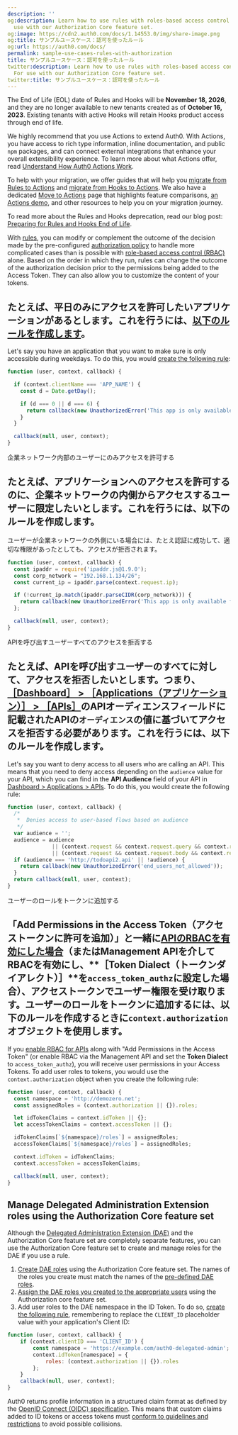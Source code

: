 ```yaml
---
description: ''
og:description: Learn how to use rules with roles-based access control (RBAC). For
  use with our Authorization Core feature set.
og:image: https://cdn2.auth0.com/docs/1.14553.0/img/share-image.png
og:title: サンプルユースケース：認可を使ったルール
og:url: https://auth0.com/docs/
permalink: sample-use-cases-rules-with-authorization
title: サンプルユースケース：認可を使ったルール
twitter:description: Learn how to use rules with roles-based access control (RBAC).
  For use with our Authorization Core feature set.
twitter:title: サンプルユースケース：認可を使ったルール
---
```


<Warning>

The End of Life (EOL) date of Rules and Hooks will be **November 18, 2026**, and they are no longer available to new tenants created as of **October 16, 2023**. Existing tenants with active Hooks will retain Hooks product access through end of life.

We highly recommend that you use Actions to extend Auth0. With Actions, you have access to rich type information, inline documentation, and public `npm` packages, and can connect external integrations that enhance your overall extensibility experience. To learn more about what Actions offer, read [Understand How Auth0 Actions Work](/docs/customize/actions/actions-overview).

To help with your migration, we offer guides that will help you [migrate from Rules to Actions](/docs/customize/actions/migrate/migrate-from-rules-to-actions) and [migrate from Hooks to Actions](/docs/customize/actions/migrate/migrate-from-hooks-to-actions). We also have a dedicated [Move to Actions](https://auth0.com/extensibility/movetoactions) page that highlights feature comparisons, [an Actions demo](https://www.youtube.com/watch?v=UesFSY1klrI), and other resources to help you on your migration journey.

To read more about the Rules and Hooks deprecation, read our blog post: [Preparing for Rules and Hooks End of Life](https://auth0.com/blog/preparing-for-rules-and-hooks-end-of-life/).

</Warning>

With [rules](/docs/customize/rules), you can modify or complement the outcome of the decision made by the pre-configured [authorization policy](/docs/manage-users/access-control/authorization-policies) to handle more complicated cases than is possible with [role-based access control (RBAC)](/docs/manage-users/access-control/rbac) alone. Based on the order in which they run, rules can change the outcome of the authorization decision prior to the permissions being added to the <Tooltip tip="Access Token: Authorization credential, in the form of an opaque string or JWT, used to access an API." cta="View Glossary" href="/docs/glossary?term=Access+Token">Access Token</Tooltip>. They can also allow you to customize the content of your tokens.

## たとえば、平日のみにアクセスを許可したいアプリケーションがあるとします。これを行うには、[以下のルールを作成します](/rules/create-rules)。

Let's say you have an application that you want to make sure is only accessible during weekdays. To do this, you would [create the following rule](/docs/customize/rules/create-rules):

```js lines
function (user, context, callback) {

  if (context.clientName === 'APP_NAME') {
    const d = Date.getDay();

    if (d === 0 || d === 6) {
      return callback(new UnauthorizedError('This app is only available during the week.'));
    }
  }

  callback(null, user, context);
}
```

企業ネットワーク内部のユーザーにのみアクセスを許可する

## たとえば、アプリケーションへのアクセスを許可するのに、企業ネットワークの内側からアクセスするユーザーに限定したいとします。これを行うには、以下のルールを作成します。

ユーザーが企業ネットワークの外側にいる場合には、たとえ認証に成功して、適切な権限があったとしても、アクセスが拒否されます。

```js lines
function (user, context, callback) {
  const ipaddr = require('ipaddr.js@1.9.0');
  const corp_network = "192.168.1.134/26";
  const current_ip = ipaddr.parse(context.request.ip);

  if (!current_ip.match(ipaddr.parseCIDR(corp_network))) {
    return callback(new UnauthorizedError('This app is only available from inside the corporate network.'));
  };

  callback(null, user, context);
}
```

APIを呼び出すユーザーすべてのアクセスを拒否する

## たとえば、APIを呼び出すユーザーのすべてに対して、アクセスを拒否したいとします。つまり、[［Dashboard］ > ［Applications（アプリケーション）］ > ［APIs］](%24%7Bmanage_url%7D/#/apis)の**APIオーディエンス**フィールドに記載されたAPIの`オーディエンス`の値に基づいてアクセスを拒否する必要があります。これを行うには、以下のルールを作成します。

Let's say you want to deny access to all users who are calling an API. This means that you need to deny access depending on the `audience` value for your API, which you can find in the **API <Tooltip tip="Audience: Unique identifier of the audience for an issued token. Named aud in a token, its value contains the ID of either an application (Client ID) for an ID Token or an API (API Identifier) for an Access Token." cta="View Glossary" href="/docs/glossary?term=Audience">Audience</Tooltip>** field of your API in [Dashboard > Applications > APIs](https://manage.auth0.com/#/apis). To do this, you would create the following rule:

```js lines
function (user, context, callback) {
  /*
   *  Denies access to user-based flows based on audience
   */
  var audience = '';
  audience = audience
              || (context.request && context.request.query && context.request.query.audience)
              || (context.request && context.request.body && context.request.body.audience);
  if (audience === 'http://todoapi2.api' || !audience) {
    return callback(new UnauthorizedError('end_users_not_allowed'));
  }
  return callback(null, user, context);
}
```

ユーザーのロールをトークンに追加する

## 「Add Permissions in the Access Token（アクセストークンに許可を追加）」と一緒に[APIのRBACを有効にした場合](/apis/enable-role-based-access-control-for-apis)（またはManagement APIを介してRBACを有効にし、**［Token Dialect（トークンダイアレクト）］**を`access_token_authz`に設定した場合）、アクセストークンでユーザー権限を受け取ります。ユーザーのロールをトークンに追加するには、以下のルールを作成するときに`context.authorization`オブジェクトを使用します。

If you [enable RBAC for APIs](/docs/get-started/apis/enable-role-based-access-control-for-apis) along with "Add Permissions in the Access Token" (or enable RBAC via the <Tooltip tip="Management API: A product to allow customers to perform administrative tasks." cta="View Glossary" href="/docs/glossary?term=Management+API">Management API</Tooltip> and set the **Token Dialect** to `access_token_authz`), you will receive user permissions in your Access Tokens. To add user roles to tokens, you would use the `context.authorization` object when you create the following rule:

```js lines
function (user, context, callback) {
  const namespace = 'http://demozero.net';
  const assignedRoles = (context.authorization || {}).roles;

  let idTokenClaims = context.idToken || {};
  let accessTokenClaims = context.accessToken || {};

  idTokenClaims[`${namespace}/roles`] = assignedRoles;
  accessTokenClaims[`${namespace}/roles`] = assignedRoles;

  context.idToken = idTokenClaims;
  context.accessToken = accessTokenClaims;

  callback(null, user, context);
}
```

## Manage Delegated Administration Extension roles using the Authorization Core feature set

Although the [Delegated Administration Extension (DAE)](/docs/customize/extensions/delegated-administration-extension) and the Authorization Core feature set are completely separate features, you can use the Authorization Core feature set to create and manage roles for the DAE if you use a rule.

1. [Create DAE roles](/docs/manage-users/access-control/configure-core-rbac/roles/create-roles) using the Authorization Core feature set. The names of the roles you create must match the names of the [pre-defined DAE roles](/docs/customize/extensions/delegated-administration-extension#assign-roles-to-users).
2. [Assign the DAE roles you created to the appropriate users](/docs/manage-users/access-control/configure-core-rbac/rbac-users/assign-roles-to-users) using the Authorization core feature set.
3. Add user roles to the DAE namespace in the ID Token. To do so, [create the following rule](/docs/customize/rules/create-rules), remembering to replace the `CLIENT_ID` placeholder value with your application's Client ID:

```js lines
function (user, context, callback) {
    if (context.clientID === 'CLIENT_ID') {
        const namespace = 'https://example.com/auth0-delegated-admin';
        context.idToken[namespace] = {
            roles: (context.authorization || {}).roles
        };
    }
    callback(null, user, context);
}
```

<Warning>

Auth0 returns profile information in a structured claim format as defined by the [OpenID Connect (OIDC) specification](https://openid.net/specs/openid-connect-core-1_0.html#StandardClaims). This means that custom claims added to ID tokens or access tokens must [conform to guidelines and restrictions](/docs/secure/tokens/json-web-tokens/create-custom-claims) to avoid possible collisions.

</Warning>